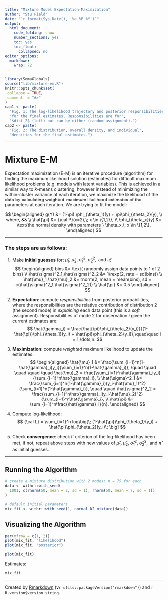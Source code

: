 ```yaml
---
title: "Mixture Model Expectation-Maximization"
author: "Stu Field"
date: "`r format(Sys.Date(), '%e %B %Y')`"
output:
  html_document:
    code_folding: show
    number_sections: yes
    toc: yes
    toc_float:
      collapsed: no
editor_options: 
  markdown: 
    wrap: 72
---
```


```r
library(SomaGlobals)
source("lib/mixture-em.R")
knitr::opts_chunk$set(
 collapse = TRUE,
 comment  = "#>"
)
cap1 <- paste(
  "Fig. 1: The log-likelihood trajectory and posterior responsibilities",
  "for the final estimates. Responsibilities are for",
  "$dist_2$ (left) but can be either (random assignment).")
cap2 <- paste(
  "Fig. 2: The distribution, overall density, and individual",
  "densities for the final estimates.")
```


---------


# Mixture E-M

Expectation maximization (E-M) is an iterative procedure (algorithm) for
finding the maximum likelihood solution (estimates) for difficult maximum
likelihood problems (e.g. models with latent variables). This is achieved
in a similar way to *k*-means clustering, however instead of minimizing
the within-cluster variance at each iteration, we maximize the likelihood
of the data by calculating weighted-maximum likelihood estimates of the
parameters at each iteration. We are trying to fit the model:

$$
\begin{aligned}
g(Y) &= (1-\pi) \phi_{\theta_1}(y) + \pi\phi_{\theta_2}(y), \\
where, && \\
\hat{\pi} &= {\cal P}(x=2),\; x \in \{1,2\}, \\
\phi_{\theta_x}(y) &= \text{the normal density with parameters } \theta_x,\; x \in \{1,2\}.
\end{aligned}
$$

-------

### The steps are as follows:

1. Make **initial guesses** for:
$\hat{\mu}_1,\ \hat{\mu}_2,\ \hat{\sigma}^2_1,\ \hat{\sigma}^2_2, \text{ and } \hat{\pi}$:
$$
\begin{aligned}
  bins &= \text{ randomly assign data points to 1 of 2 bins} \\
  \hat{\sigma}^2_1,\hat{\sigma}^2_2 &= 1/rexp(2, rate = sd(bins)) \\
  \hat{\mu}_1,\hat{\mu}_2 &= rnorm(2, mean = mean(bins), sd = c(\hat{\sigma}^2_1,\hat{\sigma}^2_2)) \\
  \hat{\pi} &= 0.5
\end{aligned}
$$

1. **Expectation**: compute *responsibilities* from posterior probabilities,
where the responsibilities are the relative contribution of distribution 2
(the second mode) in *explaining* each data point (this is a *soft* assignment).
Responsibilities of mode 2 for observation $i$ given the current estimates are:
$$
\hat{\gamma_i} = \frac{\hat{\pi}\phi_{\theta_2}(y_i)}{(1-\hat{\pi})\phi_{\theta_1}(y_i) + \hat{\pi}\phi_{\theta_2}(y_i)},\quad\quad i = 1,\dots,n.
$$

1. **Maximization**: compute *weighted* maximum likelihood to update the estimates:
$$
\begin{aligned}
\hat{\mu}_1 &= \frac{\sum_{i=1}^n(1-\hat{\gamma}_i)y_i}{\sum_{i=1}^n(1-\hat{\gamma}_i)},
\quad \quad \quad \quad \quad
\hat{\mu}_2 = \frac{\sum_{i=1}^n\hat{\gamma}_iy_i}{\sum_{i=1}^n\hat{\gamma}_i}, \\
\hat{\sigma}^2_1 &= \frac{\sum_{i=1}^n(1-\hat{\gamma}_i)(y_i-\hat{\mu}_1)^2}{\sum_{i=1}^n(1-\hat{\gamma}_i)},
\quad \quad 
\hat{\sigma}^2_2 = \frac{\sum_{i=1}^n\hat{\gamma}_i(y_i-\hat{\mu}_2)^2}{\sum_{i=1}^n\hat{\gamma}_i}, \\
\hat{\pi} &= \sum_{i=1}^n\frac{\hat{\gamma}_i}{n}.
\end{aligned}
$$

1. Compute log-likelihood:
$$
{\cal L} = \sum_{i=1}^n log\big[\; (1-\hat{\pi})\phi_{\theta_1}(y_i) + \hat{\pi}\phi_{\theta_2}(y_i)\; \big]
$$

1. Check **convergence**: check if criterion of the log-likelihood has been met,
if not, repeat above steps with new values of
$\hat{\mu}_1,\ \hat{\mu}_2,\ \hat{\sigma}^2_1,\ \hat{\sigma}^2_2, \text{ and } \hat{\pi}$
as initial guesses.
	
	
------


## Running the Algorithm

```r
# create a mixture distribution with 2 modes; n = 75 for each
data <- withr::with_seed(
  1001, c(rnorm(50, mean = 2, sd = 1), rnorm(50, mean = 7, sd = 1))
)

# default initial parameters
mix_fit <- withr::with_seed(1, normal_k2_mixture(data))
```


## Visualizing the Algorithm

```r
par(mfrow = c(1, 2))
plot(mix_fit, "likelihood")
plot(mix_fit, "posterior")
```

```r
plot(mix_fit)
```


Estimates:

```r
mix_fit
```
------

Created by [Rmarkdown](https://github.com/rstudio/rmarkdown)
(v`r utils::packageVersion("rmarkdown")`) and `r R.version$version.string`.
